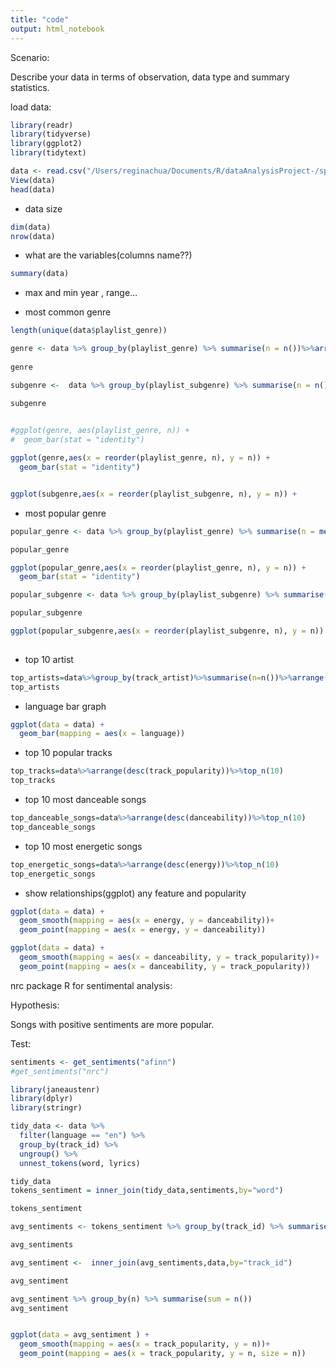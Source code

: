 ```yaml
---
title: "code"
output: html_notebook
---
```


Scenario:

Describe your data in terms of observation, data type and summary statistics.

load data:

```r
library(readr)
library(tidyverse)
library(ggplot2)
library(tidytext)
```

```r
data <- read.csv("/Users/reginachua/Documents/R/dataAnalysisProject-/spotify_songs.csv")
View(data)
head(data)
```

-   data size

```r
dim(data)
nrow(data)
```

-   what are the variables(columns name??)

```r
summary(data)
```

-   max and min year , range...

-   most common genre

```r
length(unique(data$playlist_genre))

genre <- data %>% group_by(playlist_genre) %>% summarise(n = n())%>%arrange(desc(n))
                                                                            
genre 

subgenre <-  data %>% group_by(playlist_subgenre) %>% summarise(n = n())%>%arrange(desc(n))

subgenre
                                                                            

#ggplot(genre, aes(playlist_genre, n)) +                                    
#  geom_bar(stat = "identity")

ggplot(genre,aes(x = reorder(playlist_genre, n), y = n)) +                                    
  geom_bar(stat = "identity")


ggplot(subgenre,aes(x = reorder(playlist_subgenre, n), y = n)) +                                     geom_bar(stat = "identity")

```

-   most popular genre

```r
popular_genre <- data %>% group_by(playlist_genre) %>% summarise(n = mean(track_popularity))%>%arrange(desc(n))

popular_genre

ggplot(popular_genre,aes(x = reorder(playlist_genre, n), y = n)) +                            
  geom_bar(stat = "identity")

popular_subgenre <- data %>% group_by(playlist_subgenre) %>% summarise(n = mean(track_popularity))%>%arrange(desc(n))

popular_subgenre

ggplot(popular_subgenre,aes(x = reorder(playlist_subgenre, n), y = n)) +                             geom_bar(stat = "identity")
                                                                            
```

-   top 10 artist

```r
top_artists=data%>%group_by(track_artist)%>%summarise(n=n())%>%arrange(desc(n))%>%top_n(10)
top_artists
```

-   language bar graph

```r
ggplot(data = data) + 
  geom_bar(mapping = aes(x = language))
```

-   top 10 popular tracks

```r
top_tracks=data%>%arrange(desc(track_popularity))%>%top_n(10)
top_tracks
```

-   top 10 most danceable songs

```r
top_danceable_songs=data%>%arrange(desc(danceability))%>%top_n(10)
top_danceable_songs
```

-   top 10 most energetic songs

```r
top_energetic_songs=data%>%arrange(desc(energy))%>%top_n(10)
top_energetic_songs
```

-   show relationships(ggplot) any feature and popularity

```r
ggplot(data = data) + 
  geom_smooth(mapping = aes(x = energy, y = danceability))+
  geom_point(mapping = aes(x = energy, y = danceability))
```

```r
ggplot(data = data) + 
  geom_smooth(mapping = aes(x = danceability, y = track_popularity))+
  geom_point(mapping = aes(x = danceability, y = track_popularity))
```

nrc package R for sentimental analysis:

Hypothesis:

Songs with positive sentiments are more popular.

Test:

```r
sentiments <- get_sentiments("afinn")
#get_sentiments("nrc")
```

```r
library(janeaustenr)
library(dplyr)
library(stringr)

tidy_data <- data %>%
  filter(language == "en") %>%
  group_by(track_id) %>%
  ungroup() %>%
  unnest_tokens(word, lyrics)

tidy_data
tokens_sentiment = inner_join(tidy_data,sentiments,by="word")

tokens_sentiment

avg_sentiments <- tokens_sentiment %>% group_by(track_id) %>% summarise(n = mean(value))%>%arrange(desc(n))

avg_sentiments

avg_sentiment <-  inner_join(avg_sentiments,data,by="track_id")

avg_sentiment


```

```r

avg_sentiment %>% group_by(n) %>% summarise(sum = n())
avg_sentiment


ggplot(data = avg_sentiment ) + 
  geom_smooth(mapping = aes(x = track_popularity, y = n))+
  geom_point(mapping = aes(x = track_popularity, y = n, size = n))



```
